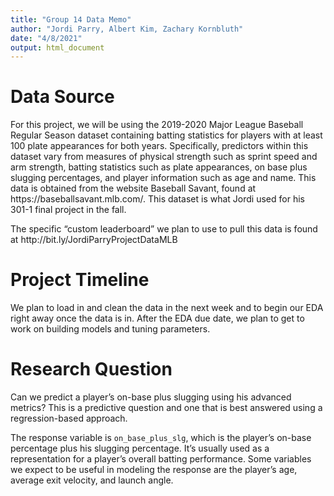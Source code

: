 ```yaml
---
title: "Group 14 Data Memo"
author: "Jordi Parry, Albert Kim, Zachary Kornbluth"
date: "4/8/2021"
output: html_document
---
```


# Data Source
For this project, we will be using the 2019-2020 Major League Baseball Regular Season dataset containing batting statistics for players with at least 100 plate appearances for both years. 
Specifically, predictors within this dataset vary from measures of physical strength such as sprint speed and arm strength, batting statistics such as plate appearances, on base plus slugging 
percentages, and player information such as age and name. This data is obtained from the website Baseball Savant, found at https://baseballsavant.mlb.com/. This dataset is what Jordi used for 
his 301-1 final project in the fall. 

The specific "custom leaderboard" we plan to use to pull this data is found at http://bit.ly/JordiParryProjectDataMLB

# Project Timeline
We plan to load in and clean the data in the next week and to begin our EDA right away once the data is in. After the EDA due date, we plan to get to work on building models and tuning parameters.

# Research Question
Can we predict a player's on-base plus slugging using his advanced metrics? This is a predictive question and one that is best answered using a regression-based approach.

The response variable is `on_base_plus_slg`, which is the player's on-base percentage plus his slugging percentage. It's usually used as a representation for a player's overall batting performance. Some variables we expect to be useful in modeling the response are the player's age, average exit velocity, and launch angle.